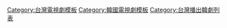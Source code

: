 {{Navbox
| name = 2015年台灣播出之韓劇
| title = [[台灣播出之韓劇列表 (2015年)|2015年台灣首播之韓劇]]
| state = {{{state|autocollapse}}}
| listclass = hlist

| group1 = [[無線電視]]與[[有線電視]]
| list1  ={{Navbox|child

| group1 = [[八大戲劇台]]
| list1  = {{Navbox|child
| group1 = 六點檔 
| list1  =
*[[一片丹心蒲公英|我的魔法麵店]]
*[[依然綠茵的日子|湛藍的天]]

| group2 = 八點檔 
| list2  =
*[[就要相愛|只想愛]]
*[[家人之間為何這樣|家人之間]]
*[[薔薇色戀人們|意外人生]]
*[[家族的秘密]]
*[[甜蜜的秘密|1+1我的愛]]
*[[讓女人哭泣|為愛美麗]]
*[[閃耀的羅曼史|閃耀的愛情]]
*[[夏娃的愛情|雙面夏娃]]

| group3 = 九點檔  
| list3  = 

| group4 = 十點檔  
| list4  =
*[[Hotel King|酒店之王]]<small>（移至凌晨一點）</small>

| group5 = 凌晨檔 
| list5  = 
*[[Hotel King|酒店之王]]

| group6 = 周末檔 
| list6  =
*[[Family (韓國電視劇)|歡樂一家親]]

}}

| group2 = [[八大綜合台]]
| list2  = {{Navbox|child
| group1 = 九點檔 
| list1  =
*[[我們可以結婚嗎]]
*[[未生]]
*[[詐欺遊戲 (韓國電視劇)|詐欺遊戲]]
*[[高校處世王]]
*[[看見味道的少女]]
*[[Healer|-{Healer治癒者}-]]
*[[Who Are You－學校2015]]
*[[七顛八起具海拉|具海拉成功記]]
*[[交響情人夢 (韓國電視劇)|交響情人夢]]<small>（移至晚上十點）</small>

| group2 = 十點檔 
| list2  =
*[[交響情人夢 (韓國電視劇)|交響情人夢]]
*-{[[為純情著迷]]}-

| group3 = 周末檔 
| list3  =
*[[Blood (電視劇)|吸血-{鬼}-醫生]]
*[[夜行書生]]
}}

| group3 = [[東森戲劇台]]
| list3  = {{Navbox|child
| group1 = 下午檔 
| list1  = 

| group2 = 七點檔 
| list2  = 
*[[真是好時節|美麗好時節]]

| group3 = 八點檔 
| list3  = 
*[[清潭洞醜聞|上流緋聞]]
*[[湔雪的魔女|魔法麵包店]]
*[[握住我的手]]
*[[奔跑吧薔薇]]
*[[狎鷗亭白夜|白夜童話]]

| group4 = 九點檔 
| list4  = 

| group5 = 十點檔 
| list5  = 
*[[張玉貞，為愛而生|為愛而生張玉貞]]
*[[天命：朝鮮版逃亡者故事|天命]]<small>（移至凌晨二點）</small>
*[[皮諾丘 (電視劇)|皮諾丘]]
*[[你鄰居的妻子|鄰居的妻子]]
*[[致美麗的你|給美麗的你]]
*[[漂亮男人|漂亮男人]]
*[[戀愛操作團：大鼻子情聖|戀愛操作團]]
*[[下女們|侍女們]]

| group6 = 十一點檔 
| list6  = 

| group7 = 凌晨檔 
| list7  = 
*[[天命：朝鮮版逃亡者故事|天命]]

| group8 = 周末檔 
| list8  = 
*[[仁粹大妃 (電視劇)|仁粹大妃]]

}}

<!--| group4 = [[東森綜合台]]
| list4  = {{Navbox|child
| group1 = 　七點檔 
| list1  =

}}-->

| group5 = [[緯來戲劇台]]
| list5  = {{Navbox|child
| group1 = 六點檔 
| list1  = 
*[[熱愛 (2013年電視劇)|熱戀]]

| group2 = 八點檔 
| list2  = 
*[[王家一家人|奇妙一家人]]
*[[貴夫人|貴婦的戰爭]]
*[[媽媽的庭院|愛在屋簷下]]
*[[全都是泡菜|幸福泡菜店]]
*[[暴風的女子]]

| group3 = 十點檔 
| list3  = 
*[[沒關係，是愛情啊|沒關係，-{是}-愛情啊！]]
*[[需要浪漫3]]
*[[媽媽 (2014年電視劇)|只想為你]]
*[[天國的眼淚]]
*[[美女的誕生]]
*[[我人生的春天]]
*[[Super Daddy 烈|愛情逆轉勝]]
*[[記得你]]
*[[Oh 我的鬼神君|我的鬼神君]]

| group4 = 周末檔 
| list4  =

}}

| group6 = [[衛視中文台]]
| list6  = {{Navbox|child
| group1 = 八點檔 
| list1  =
*[[心情好的日子]]

| group2 = 九點檔 
| list2  = 
*[[對我而言可愛的她]]
*[[傲慢與偏見 (韓國電視劇)|傲慢與偏見]]
*[[Punch (電視劇)|逆轉人生180天]]
*[[王的面孔]]

| group3 = 十點檔 
| list3  = 
*[[親愛的恩東啊|親愛的恩東]]
*[[愛你的時間]]

| group4 = 金曜劇 
| list4  =
*[[Kill Me Heal Me|變身情人]]

| group5 = 周末檔 
| list5  =
*[[Kill Me Heal Me|變身情人]]<small>（移至星期五晚上十點）</small>
}}
<!--
| group7 = [[中視數位台|中視]]
| list7  = {{Navbox|child
| group1 = 　金土檔 
| list1  =

}}-->
| group8 = [[索尼|LS TIME電影台]]
| list8  = {{Navbox|child
| group1 = 九點檔 
| list1  = 
*[[急診男女]]
*[[廣告天才李太白|廣告天才]]

}}
}}

| group2 = [[衛星電視]]與[[中華電信MOD|MOD]]
| list2  ={{Navbox|child
| group1 = [[Channel M]]
| list1  = {{Navbox|child
| group1 = 月火劇 
| list1  =
*[[病毒 (電視劇)|病毒]]
*[[能看見鬼的警察處容|看見鬼的刑警處容]]
*[[岬童夷]]

| group2 = 金曜劇 
| list2  = 
*[[壞傢伙們]]
*[[神的測驗|神的測驗3]]
*[[一起吃飯吧]]
*[[需要浪漫3|盛女浪漫日記3]]

| group3 = 土曜劇 
| list3  = 

| group4 = 平日 
| list4  =

}}

| group2 = [[中華電信MOD|龍華影劇台]]
| list2  = {{Navbox|child
| group1 = 七點檔 
| list1  =
*[[住在清潭洞]]
*[[不朽的名作|不朽的韓食]]
*[[憤怒的媽媽]]

}}

| group3 = [[中華電信MOD|龍華偶像台]]
| list3  = {{Navbox|child
| group1 = 周末檔
| list1  =
*[[Monstar|MONSTAR]]
*[[K-POP最強生死戰|K-POP韓流的極限生存]]

}}
}}

| group3 = 網路隨選視頻
| list3  ={{Navbox|child
| group1 = [[LINE (應用程式)|LINE TV]]
| list1  = 
*{{link-ko|後遺症 (電視劇)|후유증 (웹 드라마)|後遺症}}
*[[好日子 (網路劇)|好日子]]
*[[美甲店Paris|巴黎美甲店]]
*{{link-en|以安醫生|Dr. Ian}}
*[[我的鄰居是EXO]]
*[[SPY]]
*[[製作人 (韓國電視劇)|-{製作人的那些事}-]]
*[[海德、哲基尔与我|海德、哲基爾與我]]
*[[鋼鐵人 (電視劇)|鋼鐵人]]
*[[Hi! School - Love On|愛在高中]]
*[[看書痴列傳]]
*[[皇太子的王子 (電視劇)|皇太子的王子]]
*{{link-en|青春集成曲|Puberty Medley}}
*[[為你點餐|I Order You]]
*[[朝鮮槍手|朝鮮神槍手]]
*[[劍與花]]
*[[愛你的時間]]
*[[陽光滿溢]]
*[[誕生吧！家族]]
*[[Secret Message|-{秘}-密訊息]]
*[[初戀不變的法則]]
*-{[[Oh My Venus]]}-
}}
|below =  [[Template:2014年台灣播出之韓劇|2014年]] ← '''2015年''' → [[Template:2016年台灣播出之韓劇|2016年]]
}}<noinclude>
[[Category:台灣電視劇模板]]
[[Category:韓國電視劇模板]]
[[Category:台灣播出韓劇列表]]
</noinclude>